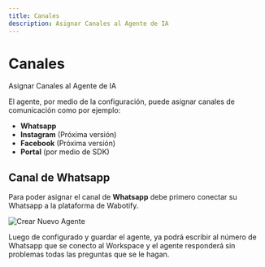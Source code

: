 ```yaml
---
title: Canales
description: Asignar Canales al Agente de IA
---
```



# Canales

Asignar Canales al Agente de IA

El agente, por medio de la configuración, puede asignar canales de comunicación como por ejemplo:

- **Whatsapp**
- **Instagram** (Próxima versión)
- **Facebook** (Próxima versión)
- **Portal** (por medio de SDK)

## Canal de Whatsapp

Para poder asignar el canal de **Whatsapp** debe primero conectar su Whatsapp a la plataforma de Wabotify.

<LinkCard
  title="Conexión a Whatsapp"
  href="/primeros-pasos/conectar-whatsapp-api"
  description="Conexion de WhatsApp al Workspace"
/>

![Crear Nuevo Agente](../../../assets/agente-ia/canales.avif)

Luego de configurado y guardar el agente, ya podrá escribir al número de Whatsapp que se conecto al Workspace y el agente responderá sin problemas todas las preguntas que se le hagan.
